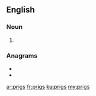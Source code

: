 ==English==

===Noun===
{{head|en|noun plural form}}

# {{plural of|prig|lang=en}}

===Anagrams===
* {{l|en|grips}}
* {{l|en|sprig}}

[[ar:prigs]]
[[fr:prigs]]
[[ku:prigs]]
[[my:prigs]]